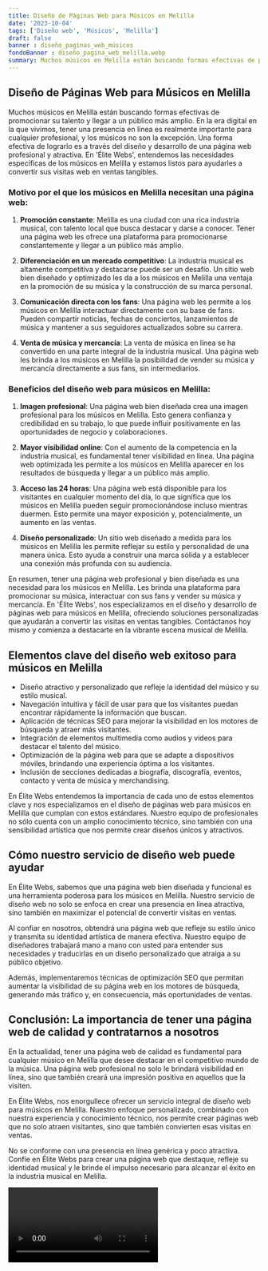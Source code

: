 ```yaml
---
title: Diseño de Páginas Web para Músicos en Melilla
date: '2023-10-04'
tags: ['Diseño web', 'Músicos', 'Melilla']
draft: false
banner : diseño_paginas_web_músicos
fondoBanner : diseño_pagina_web_melilla.webp
summary: Muchos músicos en Melilla están buscando formas efectivas de promocionar su talento y llegar a un público más amplio. En la era digital en la que vivimos, tener una presencia en línea es realmente importante para cualquier profesional, y los músicos no son la excepción. Una forma efectiva de lograrlo es a través del diseño y desarrollo de una página web profesional y atractiva. En 'Élite Webs', entendemos las necesidades específicas de los músicos en Melilla y estamos listos para ayudarles a convertir sus visitas web en ventas tangibles.
---
```


## Diseño de Páginas Web para Músicos en Melilla

Muchos músicos en Melilla están buscando formas efectivas de promocionar su talento y llegar a un público más amplio. En la era digital en la que vivimos, tener una presencia en línea es realmente importante para cualquier profesional, y los músicos no son la excepción. Una forma efectiva de lograrlo es a través del diseño y desarrollo de una página web profesional y atractiva. En 'Élite Webs', entendemos las necesidades específicas de los músicos en Melilla y estamos listos para ayudarles a convertir sus visitas web en ventas tangibles.

### Motivo por el que los músicos en Melilla necesitan una página web:

1. **Promoción constante**: Melilla es una ciudad con una rica industria musical, con talento local que busca destacar y darse a conocer. Tener una página web les ofrece una plataforma para promocionarse constantemente y llegar a un público más amplio.

2. **Diferenciación en un mercado competitivo**: La industria musical es altamente competitiva y destacarse puede ser un desafío. Un sitio web bien diseñado y optimizado les da a los músicos en Melilla una ventaja en la promoción de su música y la construcción de su marca personal.

3. **Comunicación directa con los fans**: Una página web les permite a los músicos en Melilla interactuar directamente con su base de fans. Pueden compartir noticias, fechas de conciertos, lanzamientos de música y mantener a sus seguidores actualizados sobre su carrera.

4. **Venta de música y mercancía**: La venta de música en línea se ha convertido en una parte integral de la industria musical. Una página web les brinda a los músicos en Melilla la posibilidad de vender su música y mercancía directamente a sus fans, sin intermediarios.

### Beneficios del diseño web para músicos en Melilla:

1. **Imagen profesional**: Una página web bien diseñada crea una imagen profesional para los músicos en Melilla. Esto genera confianza y credibilidad en su trabajo, lo que puede influir positivamente en las oportunidades de negocio y colaboraciones.

2. **Mayor visibilidad online**: Con el aumento de la competencia en la industria musical, es fundamental tener visibilidad en línea. Una página web optimizada les permite a los músicos en Melilla aparecer en los resultados de búsqueda y llegar a un público más amplio.

3. **Acceso las 24 horas**: Una página web está disponible para los visitantes en cualquier momento del día, lo que significa que los músicos en Melilla pueden seguir promocionándose incluso mientras duermen. Esto permite una mayor exposición y, potencialmente, un aumento en las ventas.

4. **Diseño personalizado**: Un sitio web diseñado a medida para los músicos en Melilla les permite reflejar su estilo y personalidad de una manera única. Esto ayuda a construir una marca sólida y a establecer una conexión más profunda con su audiencia.

En resumen, tener una página web profesional y bien diseñada es una necesidad para los músicos en Melilla. Les brinda una plataforma para promocionar su música, interactuar con sus fans y vender su música y mercancía. En 'Élite Webs', nos especializamos en el diseño y desarrollo de páginas web para músicos en Melilla, ofreciendo soluciones personalizadas que ayudarán a convertir las visitas en ventas tangibles. Contáctanos hoy mismo y comienza a destacarte en la vibrante escena musical de Melilla.

<GifSeo />

<Cta />

## Elementos clave del diseño web exitoso para músicos en Melilla

- Diseño atractivo y personalizado que refleje la identidad del músico y su estilo musical.
- Navegación intuitiva y fácil de usar para que los visitantes puedan encontrar rápidamente la información que buscan.
- Aplicación de técnicas SEO para mejorar la visibilidad en los motores de búsqueda y atraer más visitantes.
- Integración de elementos multimedia como audios y videos para destacar el talento del músico.
- Optimización de la página web para que se adapte a dispositivos móviles, brindando una experiencia óptima a los visitantes.
- Inclusión de secciones dedicadas a biografía, discografía, eventos, contacto y venta de música y merchandising.

En Élite Webs entendemos la importancia de cada uno de estos elementos clave y nos especializamos en el diseño de páginas web para músicos en Melilla que cumplan con estos estándares. Nuestro equipo de profesionales no sólo cuenta con un amplio conocimiento técnico, sino también con una sensibilidad artística que nos permite crear diseños únicos y atractivos.

## Cómo nuestro servicio de diseño web puede ayudar

En Élite Webs, sabemos que una página web bien diseñada y funcional es una herramienta poderosa para los músicos en Melilla. Nuestro servicio de diseño web no solo se enfoca en crear una presencia en línea atractiva, sino también en maximizar el potencial de convertir visitas en ventas.

Al confiar en nosotros, obtendrá una página web que refleje su estilo único y transmita su identidad artística de manera efectiva. Nuestro equipo de diseñadores trabajará mano a mano con usted para entender sus necesidades y traducirlas en un diseño personalizado que atraiga a su público objetivo.

Además, implementaremos técnicas de optimización SEO que permitan aumentar la visibilidad de su página web en los motores de búsqueda, generando más tráfico y, en consecuencia, más oportunidades de ventas.

## Conclusión: La importancia de tener una página web de calidad y contratarnos a nosotros

En la actualidad, tener una página web de calidad es fundamental para cualquier músico en Melilla que desee destacar en el competitivo mundo de la música. Una página web profesional no solo le brindará visibilidad en línea, sino que también creará una impresión positiva en aquellos que la visiten.

En Élite Webs, nos enorgullece ofrecer un servicio integral de diseño web para músicos en Melilla. Nuestro enfoque personalizado, combinado con nuestra experiencia y conocimiento técnico, nos permite crear páginas web que no solo atraen visitantes, sino que también convierten esas visitas en ventas.

No se conforme con una presencia en línea genérica y poco atractiva. Confíe en Élite Webs para crear una página web que destaque, refleje su identidad musical y le brinde el impulso necesario para alcanzar el éxito en la industria musical en Melilla.

<Video />

<CtaBot job='Músicos' city='Melilla'/>

<Gmaps query='Melilla+españa+maps' />